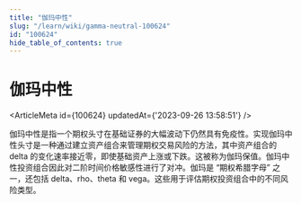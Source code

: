 ```yaml
---
title: "伽玛中性"
slug: "/learn/wiki/gamma-neutral-100624"
id: "100624"
hide_table_of_contents: true
---
```



# 伽玛中性

<ArticleMeta id={100624} updatedAt={'2023-09-26 13:58:51'} />
<div className='border-solid border-b border-t-0 my-4 border-[var(--ifm-color-gray-300)]' />

伽玛中性是指一个期权头寸在基础证券的大幅波动下仍然具有免疫性。实现伽玛中性头寸是一种通过建立资产组合来管理期权交易风险的方法，其中资产组合的 delta 的变化速率接近零，即使基础资产上涨或下跌。这被称为伽玛保值。伽玛中性投资组合因此对二阶时间价格敏感性进行了对冲。伽玛是 “期权希腊字母” 之一，还包括 delta、rho、theta 和 vega。这些用于评估期权投资组合中的不同风险类型。
